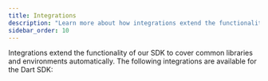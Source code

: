 ```yaml
---
title: Integrations
description: "Learn more about how integrations extend the functionality of our SDK to cover common libraries and environments automatically."
sidebar_order: 10
---
```


Integrations extend the functionality of our SDK to cover common libraries and environments automatically. The following integrations are available for the Dart SDK:

<PageGrid /> 